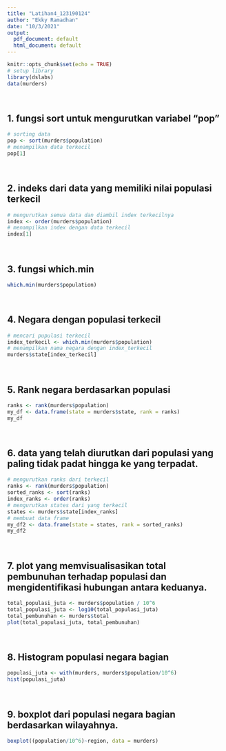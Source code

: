 ```yaml
---
title: "Latihan4_123190124"
author: "Ekky Ramadhan"
date: "10/3/2021"
output:
  pdf_document: default
  html_document: default
---
```


```r
knitr::opts_chunk$set(echo = TRUE)
# setup library
library(dslabs)
data(murders)
```


<br/>

## 1. fungsi sort untuk mengurutkan variabel “pop”

```r
# sorting data
pop <- sort(murders$population)
# menampilkan data terkecil
pop[1]
```

<br/>

## 2. indeks dari data yang memiliki nilai populasi terkecil

```r
# mengurutkan semua data dan diambil index terkecilnya
index <- order(murders$population)
# menampilkan index dengan data terkecil
index[1]
```

<br/>

## 3. fungsi which.min

```r
which.min(murders$population)
```

<br/>

## 4. Negara dengan populasi terkecil

```r
# mencari pupulasi terkecil
index_terkecil <- which.min(murders$population)
# menampilkan nama negara dengan index_terkecil
murders$state[index_terkecil] 
```

<br/>

## 5. Rank negara berdasarkan populasi

```r
ranks <- rank(murders$population)
my_df <- data.frame(state = murders$state, rank = ranks)
my_df
```

<br/>

## 6. data yang telah diurutkan dari populasi yang paling tidak padat hingga ke yang terpadat.

```r
# mengurutkan ranks dari terkecil
ranks <- rank(murders$population)
sorted_ranks <- sort(ranks)
index_ranks <- order(ranks)
# mengurutkan states dari yang terkecil
states <- murders$state[index_ranks]
# membuat data frame
my_df2 <- data.frame(state = states, rank = sorted_ranks)
my_df2
```

<br/>

## 7. plot yang memvisualisasikan total pembunuhan terhadap populasi dan mengidentifikasi hubungan antara keduanya.

```r
total_populasi_juta <- murders$population / 10^6
total_populasi_juta <- log10(total_populasi_juta)
total_pembunuhan <- murders$total
plot(total_populasi_juta, total_pembunuhan)
```

<br/>

## 8. Histogram populasi negara bagian

```r
populasi_juta <- with(murders, murders$population/10^6)
hist(populasi_juta)
```

<br/>

## 9. boxplot dari populasi negara bagian berdasarkan wilayahnya.

```r
boxplot((population/10^6)~region, data = murders)
```